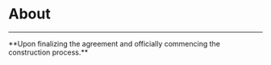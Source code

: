 # About

---

 
<Callout emoji="🎉">
  **Upon finalizing the agreement and officially commencing the construction process.**
</Callout>